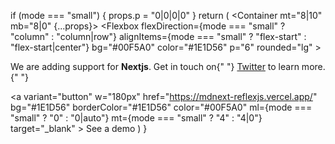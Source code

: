   if (mode === "small") {
    props.p = "0|0|0|0"
  }
  return (
    <Container mt="8|10" mb="8|0" {...props}>
      <Flexbox
        flexDirection={mode === "small" ? "column" : "column|row"}
        alignItems={mode === "small" ? "flex-start" : "flex-start|center"}
        bg="#00F5A0"
        color="#1E1D56"
        p="6"
        rounded="lg"
      >
        <p m="0" fontSize="lg|xl">
          We are adding support for <strong>Nextjs</strong>. Get in touch on{" "}
          <a href="https://twitter.com/arshadcn">Twitter</a> to learn more.{" "}
        </p>
        <a
          variant="button"
          w="180px"
          href="https://mdnext-reflexjs.vercel.app/"
          bg="#1E1D56"
          borderColor="#1E1D56"
          color="#00F5A0"
          ml={mode === "small" ? "0" : "0|auto"}
          mt={mode === "small" ? "4" : "4|0"}
          target="_blank"
        >
          See a demo
        </a>
      </Flexbox>
    </Container>
  )
}
